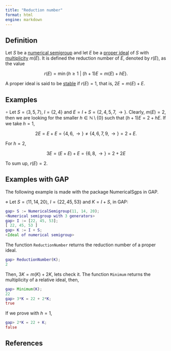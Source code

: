 ```yaml
---
title: "Reduction number"
format: html
engine: markdown
---
```


## Definition

Let $S$ be a [numerical semigroup](../Basic-concepts/Numerical-semigroup.qmd) and let $E$ be a [proper ideal](Proper-ideal.qmd) of $S$ with [multiplicity](Multiplicity-ideal.qmd) $m(E)$. It is defined the reduction number of $E$, denoted by $r(E)$, as the value

$$
r(E) = \min \{h \ge 1 ~ | ~ (h+1)E = m(E) + hE \}.
$$

A proper ideal is said to be [stable](Stable-ideal.qmd) if $r(E) = 1$, that is, $2E = m(E) + E$.

## Examples

$\circ$ Let $S = \langle 3, 5, 7 \rangle$, $I = \{2, 4\}$ and $E = I + S = \{2, 4, 5, 7, \rightarrow \}$. Clearly, $m(E) = 2$, then we are looking for the smaller $h \in \mathbb{N} \setminus \{0\}$ such that $(h+1)E = 2 + hE$. If we take $h = 1$,

$$
2E = E + E = \{4, 6, \rightarrow\} \ne \{4, 6, 7, 9, \rightarrow \} = 2 + E.
$$

For $h = 2$,

$$
3E = (E + E) + E = \{6, 8, \rightarrow\} = 2 + 2E
$$

To sum up, $r(E) = 2$.

## Examples with GAP

The following example is made with the package NumericalSgps in GAP.

$\diamond$ Let $S = \langle 11, 14, 20 \rangle$, $I = \{22, 45, 53\}$ and $K = I + S$, in GAP:

``` gap
gap> S := NumericalSemigroup(11, 14, 20);
<Numerical semigroup with 3 generators>
gap> I := [22, 45, 53];
[ 22, 45, 53 ]
gap> K := I + S;
<Ideal of numerical semigroup>
```

The function `ReductionNumber` returns the reduction number of a proper ideal.

``` gap
gap> ReductionNumber(K);
2
```

Then, $3K = m(K) + 2K$, lets check it. The function `Minimum` returns the multiplicity of a relative ideal, then,

``` gap
gap> Minimum(K);
22
gap> 3*K = 22 + 2*K;
true
```

If we prove with $h = 1$,

``` gap
gap> 2*K = 22 + K;
false
```

## References
